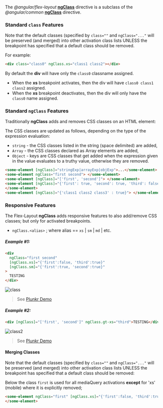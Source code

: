 
<Meta title="主题/布局 Layout/ngClass" id="ngClass" />

The _@angular/flex-layout_ [**ngClass**][ngclass] directive is a subclass of the _@angular/common_
[**ngClass**][aiongclass] directive.

### Standard **`class`** Features

Note that the default classes (specified by `class=""` and `ngClass="..."` will be preserved (and merged) into other
activation class lists UNLESS the breakpoint has specified that a default class should be removed.

For example:

```html
<div class="class0" ngClass.xs="class1 class2"></div>
```

By default the **div** will have only the `class0` classname assigned.

- When the **xs** breakpoint activates, then the div will have `class0 class1 class2` assigned.
- When the **xs** breakpoint deactivates, then the div will only have the `class0` name assigned.

### Standard **`ngClass`** Features

Traditionally **ngClass** adds and removes CSS classes on an HTML element:

The CSS classes are updated as follows, depending on the type of the expression evaluation:

- `string` - the CSS classes listed in the string (space delimited) are added,
- `Array` - the CSS classes declared as Array elements are added,
- `Object` - keys are CSS classes that get added when the expression given in the value evaluates to a truthy value,
  otherwise they are removed.

```html
<some-element [ngClass]="stringExp|arrayExp|objExp">...</some-element>
<some-element ngClass="first second"> </some-element>
<some-element [ngClass]="['first', 'second']"> </some-element>
<some-element [ngClass]="{'first': true, 'second': true, 'third': false}">
</some-element>
<some-element [ngClass]="{'class1 class2 class3' : true}"> </some-element>
```

### Responsive Features

The Flex-Layout **ngClass** adds responsive features to also add/remove CSS classes; but only for activated breakpoints.

- `ngClass.<alias>` ; where alias == `xs` | `sm` | `md` | etc.

##### Example #1:

```html
<div
  ngClass="first second"
  [ngClass.xs]="{'first':false, 'third':true}"
  [ngClass.sm]="{'first':true, 'second':true}"
>
  TESTING
</div>
```

![class](https://user-images.githubusercontent.com/210413/30512759-d3bb1e18-9abb-11e7-9dbf-4f9d8ca89ba9.jpg)

> See [Plunkr Demo](https://plnkr.co/edit/86oh19nCBIdpEi6CllmR?p=preview)

##### Example #2:

```html
<div [ngClass]="['first', 'second']" ngClass.gt-xs="third">TESTING</div>
```

![class2](https://user-images.githubusercontent.com/210413/30512832-9232bf44-9abd-11e7-917f-07077c0a210a.jpg)

> See [Plunkr Demo](https://plnkr.co/edit/fEyAnpoFQzXiPa6HTZlt?p=preview)

#### Merging Classes

Note that the default classes (specified by `class=""` and `ngClass="..."` will be preserved (and merged) into other
activation class lists UNLESS the breakpoint has specified that a default class should be removed:

Below the class `first` is used for all mediaQuery activations **except** for 'xs' (mobile) where it is explicitly
removed;

```html
<some-element ngClass="first" [ngClass.xs]="{'first':false, 'third':true}">
</some-element>
```

[ngclass]: https://github.com/angular/flex-layout/blob/master/src/lib/extended/class/class.ts
[aiongclass]: https://github.com/angular/angular/blob/master/packages/common/src/directives/ng_class.ts#L40
